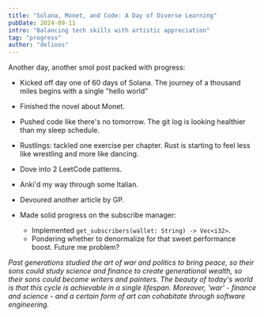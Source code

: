 ```yaml
---
title: "Solana, Monet, and Code: A Day of Diverse Learning"
pubDate: 2024-09-11
intro: "Balancing tech skills with artistic appreciation"
tag: "progress"
author: "delioos"
---
```


Another day, another smol post packed with progress:

- Kicked off day one of 60 days of Solana. The journey of a thousand miles begins with a single  "hello world"

- Finished the novel about Monet. 

- Pushed code like there's no tomorrow. The git log is looking healthier than my sleep schedule.

- Rustlings: tackled one exercise per chapter. Rust is starting to feel less like wrestling and more like dancing.

- Dove into 2 LeetCode patterns. 

- Anki'd my way through some Italian. 

- Devoured another article by GP. 

- Made solid progress on the subscribe manager:
  - Implemented `get_subscribers(wallet: String) -> Vec<i32>`. 
  - Pondering whether to denormalize for that sweet performance boost. Future me problem?


_Past generations studied the art of war and politics to bring peace, so their sons could study science and finance to create generational wealth, so their sons could become writers and painters. The beauty of today's world is that this cycle is achievable in a single lifespan. Moreover, 'war' - finance and science - and a certain form of art can cohabitate through software engineering._
